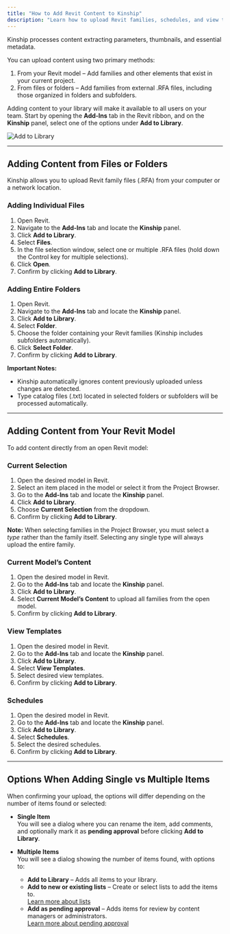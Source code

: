 ```yaml
---
title: "How to Add Revit Content to Kinship"
description: "Learn how to upload Revit families, schedules, and view templates to your Kinship library using the Revit add-in, whether from existing project models or external files and folders."
---
```


Kinship processes content extracting parameters, thumbnails, and essential metadata.

You can upload content using two primary methods:
1. From your Revit model – Add families and other elements that exist in your current project.
2. From files or folders – Add families from external .RFA files, including those organized in folders and subfolders.

Adding content to your library will make it available to all users on your team. Start by opening the **Add-Ins** tab in the Revit ribbon, and on the **Kinship** panel, select one of the options under **Add to Library**.


<img
  className="block"
  src="/images/add-to-library-dropdown.png"
  alt="Add to Library"
/>

---

## Adding Content from Files or Folders

Kinship allows you to upload Revit family files (.RFA) from your computer or a network location.

### Adding Individual Files

1. Open Revit.
2. Navigate to the **Add-Ins** tab and locate the **Kinship** panel.
3. Click **Add to Library**.
4. Select **Files**.
5. In the file selection window, select one or multiple .RFA files (hold down the Control key for multiple selections).
6. Click **Open**.
7. Confirm by clicking **Add to Library**.

### Adding Entire Folders

1. Open Revit.
2. Navigate to the **Add-Ins** tab and locate the **Kinship** panel.
3. Click **Add to Library**.
4. Select **Folder**.
5. Choose the folder containing your Revit families (Kinship includes subfolders automatically).
6. Click **Select Folder**.
7. Confirm by clicking **Add to Library**.

**Important Notes:**
- Kinship automatically ignores content previously uploaded unless changes are detected.
- Type catalog files (.txt) located in selected folders or subfolders will be processed automatically.

---

## Adding Content from Your Revit Model

To add content directly from an open Revit model:

### Current Selection
1. Open the desired model in Revit.
2. Select an item placed in the model or select it from the Project Browser.
3. Go to the **Add-Ins** tab and locate the **Kinship** panel.
4. Click **Add to Library**.
5. Choose **Current Selection** from the dropdown.
6. Confirm by clicking **Add to Library**.

**Note:** When selecting families in the Project Browser, you must select a *type* rather than the family itself. Selecting any single type will always upload the entire family.


### Current Model’s Content
1. Open the desired model in Revit.
2. Go to the **Add-Ins** tab and locate the **Kinship** panel.
3. Click **Add to Library**.
4. Select **Current Model’s Content** to upload all families from the open model.
5. Confirm by clicking **Add to Library**.

### View Templates
1. Open the desired model in Revit.
2. Go to the **Add-Ins** tab and locate the **Kinship** panel.
3. Click **Add to Library**.
4. Select **View Templates**.
5. Select desired view templates.
6. Confirm by clicking **Add to Library**.

### Schedules
1. Open the desired model in Revit.
2. Go to the **Add-Ins** tab and locate the **Kinship** panel.
3. Click **Add to Library**.
4. Select **Schedules**.
5. Select the desired schedules.
6. Confirm by clicking **Add to Library**.

---

## Options When Adding Single vs Multiple Items

When confirming your upload, the options will differ depending on the number of items found or selected:

- **Single Item**  
  You will see a dialog where you can rename the item, add comments, and optionally mark it as **pending approval** before clicking **Add to Library**.

- **Multiple Items**  
  You will see a dialog showing the number of items found, with options to:  
  - **Add to Library** – Adds all items to your library.  
  - **Add to new or existing lists** – Create or select lists to add the items to.  
    [Learn more about lists](#placeholder-link)  
  - **Add as pending approval** – Adds items for review by content managers or administrators.  
    [Learn more about pending approval](#placeholder-link)

